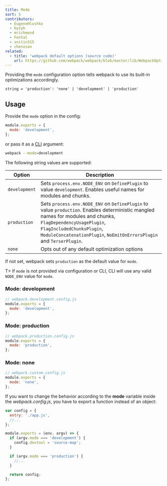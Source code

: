 ```yaml
---
title: Mode
sort: 5
contributors:
  - EugeneHlushko
  - byzyk
  - mrichmond
  - Fental
  - snitin315
  - chenxsan
related:
  - title: 'webpack default options (source code)'
    url: https://github.com/webpack/webpack/blob/master/lib/WebpackOptionsDefaulter.js
---
```


Providing the `mode` configuration option tells webpack to use its built-in optimizations accordingly.

`string = 'production': 'none' | 'development' | 'production'`

## Usage

Provide the `mode` option in the config:

```javascript
module.exports = {
  mode: 'development',
};
```

or pass it as a [CLI](/api/cli/) argument:

```bash
webpack --mode=development
```

The following string values are supported:

| Option        | Description                                                                                                                                                                                                                                                       |
| ------------- | ----------------------------------------------------------------------------------------------------------------------------------------------------------------------------------------------------------------------------------------------------------------- |
| `development` | Sets `process.env.NODE_ENV` on `DefinePlugin` to value `development`. Enables useful names for modules and chunks.                                                                                                                                                |
| `production`  | Sets `process.env.NODE_ENV` on `DefinePlugin` to value `production`. Enables deterministic mangled names for modules and chunks, `FlagDependencyUsagePlugin`, `FlagIncludedChunksPlugin`, `ModuleConcatenationPlugin`, `NoEmitOnErrorsPlugin` and `TerserPlugin`. |
| `none`        | Opts out of any default optimization options                                                                                                                                                                                                                      |

If not set, webpack sets `production` as the default value for `mode`.

T> If `mode` is not provided via configuration or CLI, CLI will use any valid `NODE_ENV` value for `mode`.

### Mode: development

```js
// webpack.development.config.js
module.exports = {
  mode: 'development',
};
```

### Mode: production

```js
// webpack.production.config.js
module.exports = {
  mode: 'production',
};
```

### Mode: none

```js
// webpack.custom.config.js
module.exports = {
  mode: 'none',
};
```

If you want to change the behavior according to the **mode** variable inside the _webpack.config.js_, you have to export a function instead of an object:

```javascript
var config = {
  entry: './app.js',
  //...
};

module.exports = (env, argv) => {
  if (argv.mode === 'development') {
    config.devtool = 'source-map';
  }

  if (argv.mode === 'production') {
    //...
  }

  return config;
};
```
